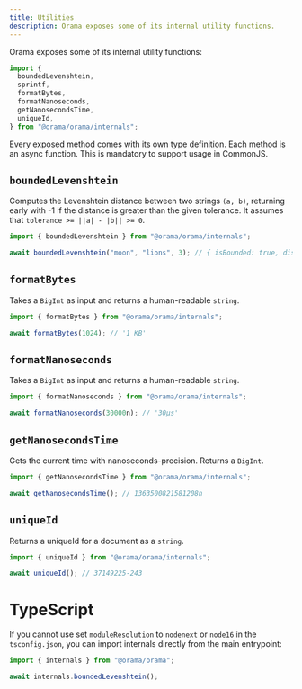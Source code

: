 ```yaml
---
title: Utilities
description: Orama exposes some of its internal utility functions.
---
```


Orama exposes some of its internal utility functions:

```javascript copy
import {
  boundedLevenshtein,
  sprintf,
  formatBytes,
  formatNanoseconds,
  getNanosecondsTime,
  uniqueId,
} from "@orama/orama/internals";
```

Every exposed method comes with its own type definition. Each method is an async function. This is mandatory to support usage in CommonJS.

## `boundedLevenshtein`

Computes the Levenshtein distance between two strings `(a, b)`, returning early with -1 if the distance is greater than the given tolerance. It assumes that `tolerance >= ||a| - |b|| >= 0`.

```javascript copy
import { boundedLevenshtein } from "@orama/orama/internals";

await boundedLevenshtein("moon", "lions", 3); // { isBounded: true, distance: 3 }
```

## `formatBytes`

Takes a `BigInt` as input and returns a human-readable `string`.

```javascript copy
import { formatBytes } from "@orama/orama/internals";

await formatBytes(1024); // '1 KB'
```

## `formatNanoseconds`

Takes a `BigInt` as input and returns a human-readable `string`.

```javascript copy
import { formatNanoseconds } from "@orama/orama/internals";

await formatNanoseconds(30000n); // '30μs'
```

## `getNanosecondsTime`

Gets the current time with nanoseconds-precision. Returns a `BigInt`.

```javascript copy
import { getNanosecondsTime } from "@orama/orama/internals";

await getNanosecondsTime(); // 1363500821581208n
```

## `uniqueId`

Returns a uniqueId for a document as a `string`.

```javascript copy
import { uniqueId } from "@orama/orama/internals";

await uniqueId(); // 37149225-243
```

# TypeScript

If you cannot use set `moduleResolution` to `nodenext` or `node16` in the `tsconfig.json`, you can import internals directly from the main entrypoint:

```typescript
import { internals } from "@orama/orama";

await internals.boundedLevenshtein();
```
